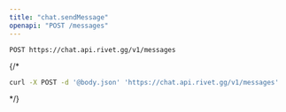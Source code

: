 ```yaml
---
title: "chat.sendMessage"
openapi: "POST /messages"
---
```


```
POST https://chat.api.rivet.gg/v1/messages
```


{/*<RequestExample>
```bash curl
curl -X POST -d '@body.json' 'https://chat.api.rivet.gg/v1/messages'
```
</RequestExample>*/}
